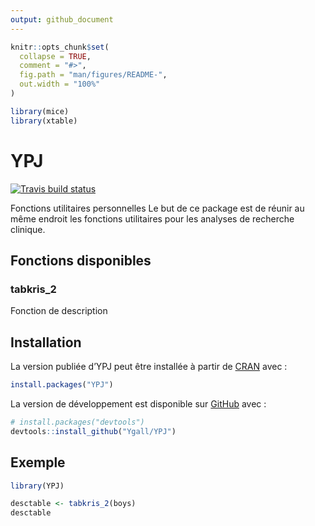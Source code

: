 ```yaml
---
output: github_document
---
```


<!-- README.md is generated from README.Rmd. Please edit that file -->

```r
knitr::opts_chunk$set(
  collapse = TRUE,
  comment = "#>",
  fig.path = "man/figures/README-",
  out.width = "100%"
)

library(mice)
library(xtable)

```

# YPJ

<!-- badges: start -->
[![Travis build status](https://travis-ci.org/Ygall/YPJ.svg?branch=master)](https://travis-ci.org/Ygall/YPJ)
<!-- badges: end -->

Fonctions utilitaires personnelles
Le but de ce package est de réunir au même endroit les fonctions utilitaires pour les analyses de recherche clinique.

## Fonctions disponibles

### tabkris_2

Fonction de description

## Installation

La version publiée d'YPJ peut être installée à partir de [CRAN](https://CRAN.R-project.org) avec :

``` r
install.packages("YPJ")
```

La version de développement est disponible sur [GitHub](https://github.com/) avec :

``` r
# install.packages("devtools")
devtools::install_github("Ygall/YPJ")
```
## Exemple


```r
library(YPJ)

desctable <- tabkris_2(boys)
desctable

```
